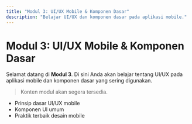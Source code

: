 ```yaml
---
title: "Modul 3: UI/UX Mobile & Komponen Dasar"
description: "Belajar UI/UX dan komponen dasar pada aplikasi mobile."
---
```


# Modul 3: UI/UX Mobile & Komponen Dasar

Selamat datang di **Modul 3**. Di sini Anda akan belajar tentang UI/UX pada aplikasi mobile dan komponen dasar yang sering digunakan.

> Konten modul akan segera tersedia.

- Prinsip dasar UI/UX mobile
- Komponen UI umum
- Praktik terbaik desain mobile
